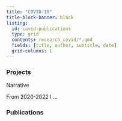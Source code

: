 ```yaml
---
title: "COVID-19"
title-block-banner: black
listing:
  id: covid-publications
  type: grid
  contents: research_covid/*.qmd
  fields: [title, author, subtitle, date]
  grid-columns: 1
---
```


### Projects

Narrative

From 2020-2022 I ...

### Publications

:::{#covid-publications}

:::
